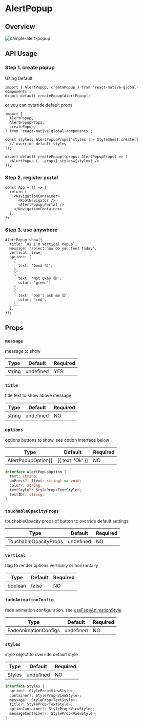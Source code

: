 
# AlertPopup

## Overview

<div className="sample-gif">
  <img src={image} className="sample-gif-img" alt="sample-alert-popup" />
</div>

## API Usage

### Step 1. create popup

Using Default

```tsx title="AlertPopup.tsx"
import { AlertPopup, createPopup } from 'react-native-global-components';
export default createPopup(AlertPopup);
```

or you can override default props

```tsx title="AlertPopup.tsx"
import {
  AlertPopup,
  AlertPopupProps,
  createPopup,
} from 'react-native-global-components';

const styles: AlertPopupProps['styles'] = StyleSheet.create({
  // override default styles
});

export default createPopup((props: AlertPopupProps) => (
  <AlertPopup {...props} styles={styles} />
));
```

### Step 2. register portal

```tsx title="App.tsx"
const App = () => {
  return (
    <NavigationContainer>
      <RootNavigator />
      <AlertPopup.Portal />
    </NavigationContainer>
  );
};
```

### Step 3. use anywhere

```tsx
AlertPopup.show({
  title: `Hi I'm Vertical Popup`,
  message: 'select how do you feel today',
  vertical: true,
  options: [
    {
      text: 'Good 😝',
    },
    {
      text: 'Not Okay 😢',
      color: 'green',
    },
    {
      text: `Don't ask me 😡`,
      color: 'red',
    },
  ],
});
```

## Props

### `message`

message to show

| Type   | Default   | Required |
| ------ | --------- | -------- |
| string | undefined | YES      |

### `title`

title text to show above message

| Type   | Default   | Required |
| ------ | --------- | -------- |
| string | undefined | NO       |

### `options`

options buttons to show. see option interface below

| Type               | Default          | Required |
| ------------------ | ---------------- | -------- |
| AlertPopupOption[] | [{ text: 'Ok' }] | NO       |

```ts
interface AlertPopupOption {
  text: string;
  onPress?: (text: string) => void;
  color?: string;
  textStyle?: StyleProp<TextStyle>;
  testID?: string;
}
```

### `touchableOpacityProps`

touchableOpacity props of button to override default settings

| Type                  | Default   | Required |
| --------------------- | --------- | -------- |
| TouchableOpacityProps | undefined | NO       |

### `vertical`

flag to render options vertically or horizontally

| Type    | Default | Required |
| ------- | ------- | -------- |
| boolean | false   | NO       |

### `fadeAnimationConfig`

fade animation configuration. see [useFadeAnimationStyle](/docs/hooks/useFadeAnimationStyle).

| Type                 | Default   | Required |
| -------------------- | --------- | -------- |
| FadeAnimationConfigs | undefined | NO       |

### `styles`

style object to override default style

| Type   | Default   | Required |
| ------ | --------- | -------- |
| Styles | undefined | NO       |

```ts
interface Styles {
  option?: StyleProp<ViewStyle>;
  container?: StyleProp<ViewStyle>;
  message?: StyleProp<TextStyle>;
  title?: StyleProp<TextStyle>;
  optionContainer?: StyleProp<ViewStyle>;
  messageContainer?: StyleProp<ViewStyle>;
}
```
